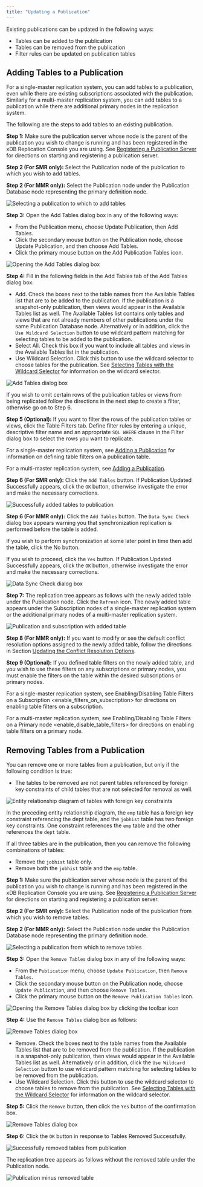 ```yaml
---
title: "Updating a Publication"
---
```


<div id="updating_pub" class="registered_link"></div>

Existing publications can be updated in the following ways:

-   Tables can be added to the publication
-   Tables can be removed from the publication
-   Filter rules can be updated on publication tables

<div id="add_tables_to_pub" class="registered_link"></div>

## Adding Tables to a Publication

For a single-master replication system, you can add tables to a publication, even while there are existing subscriptions associated with the publication. Similarly for a multi-master replication system, you can add tables to a publication while there are additional primary nodes in the replication system.

The following are the steps to add tables to an existing publication.

**Step 1:** Make sure the publication server whose node is the parent of the publication you wish to change is running and has been registered in the xDB Replication Console you are using. See [Registering a Publication Server](../../05_smr_operation/02_creating_publication/01_registering_publication_server/#registering_publication_server) for directions on starting and registering a publication server.

**Step 2 (For SMR only):** Select the Publication node of the publication to which you wish to add tables.

**Step 2 (For MMR only):** Select the Publication node under the Publication Database node representing the primary definition node.

![Selecting a publication to which to add tables](/../../images/image246.png)

**Step 3:** Open the Add Tables dialog box in any of the following ways:

-   From the Publication menu, choose Update Publication, then Add Tables.
-   Click the secondary mouse button on the Publication node, choose Update Publication, and then choose Add Tables.
-   Click the primary mouse button on the Add Publication Tables icon.

![Opening the Add Tables dialog box](/../../images/image247.png)

**Step 4:** Fill in the following fields in the Add Tables tab of the Add Tables dialog box:

-   Add. Check the boxes next to the table names from the Available Tables list that are to be added to the publication. If the publication is a snapshot-only publication, then views would appear in the Available Tables list as well. The Available Tables list contains only tables and views that are not already members of other publications under the same Publication Database node. Alternatively or in addition, click the `Use Wildcard Selection` button to use wildcard pattern matching for selecting tables to be added to the publication.
-   Select All. Check this box if you want to include all tables and views in the Available Tables list in the publication.
-   Use Wildcard Selection. Click this button to use the wildcard selector to choose tables for the publication. See [Selecting Tables with the Wildcard Selector](../01_select_tables_wildcard_selector/#select_tables_wildcard_selector) for information on the wildcard selector.

![Add Tables dialog box](/../../images/image248.png)

If you wish to omit certain rows of the publication tables or views from being replicated follow the directions in the next step to create a filter, otherwise go on to Step 6.

**Step 5 (Optional):** If you want to filter the rows of the publication tables or views, click the Table Filters tab. Define filter rules by entering a unique, descriptive filter name and an appropriate `SQL WHERE` clause in the Filter dialog box to select the rows you want to replicate.

For a single-master replication system, see [Adding a Publication](../../05_smr_operation/02_creating_publication/03_adding_publication/#adding_publication) for information on defining table filters on a publication table.

For a multi-master replication system, see [Adding a Publication](../../06_mmr_operation/02_creating_publication_mmr/#add_pub_mmr).

**Step 6 (For SMR only):** Click the `Add Tables` button. If Publication Updated Successfully appears, click the `OK` button, otherwise investigate the error and make the necessary corrections.

![Successfully added tables to publication](/../../images/image249.png)

**Step 6 (For MMR only):** Click the `Add Tables` button. The `Data Sync Check` dialog box appears warning you that synchronization replication is performed before the table is added.

If you wish to perform synchronization at some later point in time then add the table, click the No button.

If you wish to proceed, click the `Yes` button. If Publication Updated Successfully appears, click the `OK` button, otherwise investigate the error and make the necessary corrections.

![Data Sync Check dialog box](/../../images/image250.png)

**Step 7:** The replication tree appears as follows with the newly added table under the Publication node. Click the `Refresh` icon. The newly added table appears under the Subscription nodes of a single-master replication system or the additional primary nodes of a multi-master replication system.

![Publication and subscription with added table](/../../images/image251.png)

**Step 8 (For MMR only):** If you want to modify or see the default conflict resolution options assigned to the newly added table, follow the directions in Section [Updating the Conflict Resolution Options](../../06_mmr_operation/08_update_conflict_resolution_options/#update_conflict_resolution_options).

**Step 9 (Optional):** If you defined table filters on the newly added table, and you wish to use these filters on any subscriptions or primary nodes, you must enable the filters on the table within the desired subscriptions or primary nodes.

For a single-master replication system, see <span class="title-ref">Enabling/Disabling Table Filters on a Subscription &lt;enable_filters_on_subscription></span> for directions on enabling table filters on a subscription.

For a multi-master replication system, see <span class="title-ref">Enabling/Disabling Table Filters on a Primary node &lt;enable_disable_table_filters></span> for directions on enabling table filters on a primary node.

<div id="remove_tables_from_pub" class="registered_link"></div>

## Removing Tables from a Publication

You can remove one or more tables from a publication, but only if the following condition is true:

-   The tables to be removed are not parent tables referenced by foreign key constraints of child tables that are not selected for removal as well.

![Entity relationship diagram of tables with foreign key constraints](/../../images/image252.png)

In the preceding entity relationship diagram, the `emp` table has a foreign key constraint referencing the dept table, and the `jobhist` table has two foreign key constraints. One constraint references the `emp` table and the other references the `dept` table.

If all three tables are in the publication, then you can remove the following combinations of tables:

-   Remove the `jobhist` table only.
-   Remove both the `jobhist` table and the `emp` table.

**Step 1:** Make sure the publication server whose node is the parent of the publication you wish to change is running and has been registered in the xDB Replication Console you are using. See [Registering a Publication Server](../../05_smr_operation/02_creating_publication/01_registering_publication_server/#registering_publication_server) for directions on starting and registering a publication server.

**Step 2 (For SMR only):** Select the Publication node of the publication from which you wish to remove tables.

**Step 2 (For MMR only):** Select the Publication node under the Publication Database node representing the primary definition node.

![Selecting a publication from which to remove tables](/../../images/image253.png)

**Step 3:** Open the `Remove Tables` dialog box in any of the following ways:

-   From the `Publication` menu, choose `Update Publication`, then `Remove Tables`.
-   Click the secondary mouse button on the Publication node, choose `Update Publication`, and then choose `Remove Tables`.
-   Click the primary mouse button on the `Remove Publication Tables` icon.

![Opening the Remove Tables dialog box by clicking the toolbar icon](/../../images/image254.png)

**Step 4:** Use the `Remove Tables` dialog box as follows:

![Remove Tables dialog box](/../../images/image255.png)

-   Remove. Check the boxes next to the table names from the Available Tables list that are to be removed from the publication. If the publication is a snapshot-only publication, then views would appear in the Available Tables list as well. Alternatively or in addition, click the `Use Wildcard Selection` button to use wildcard pattern matching for selecting tables to be removed from the publication.
-   Use Wildcard Selection. Click this button to use the wildcard selector to choose tables to remove from the publication. See [Selecting Tables with the Wildcard Selector](../01_select_tables_wildcard_selector/#select_tables_wildcard_selector) for information on the wildcard selector.

**Step 5:** Click the `Remove` button, then click the `Yes` button of the confirmation box.

![Remove Tables dialog box](/../../images/image256.png)

**Step 6:** Click the `OK` button in response to Tables Removed Successfully.

![Successfully removed tables from publication](/../../images/image257.png)

The replication tree appears as follows without the removed table under the Publication node.

![Publication minus removed table](/../../images/image258.png)
